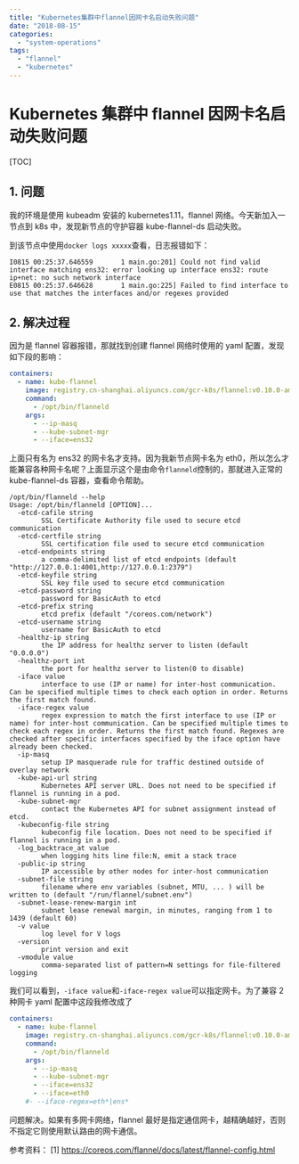 ```yaml
---
title: "Kubernetes集群中flannel因网卡名启动失败问题"
date: "2018-08-15"
categories:
  - "system-operations"
tags:
  - "flannel"
  - "kubernetes"
---
```


# Kubernetes 集群中 flannel 因网卡名启动失败问题

[TOC]

## 1\. 问题

我的环境是使用 kubeadm 安装的 kubernetes1.11，flannel 网络。今天新加入一节点到 k8s 中，发现新节点的守护容器 kube-flannel-ds 启动失败。

到该节点中使用`docker logs xxxxx`查看，日志报错如下：

```
I0815 00:25:37.646559       1 main.go:201] Could not find valid interface matching ens32: error looking up interface ens32: route ip+net: no such network interface
E0815 00:25:37.646628       1 main.go:225] Failed to find interface to use that matches the interfaces and/or regexes provided
```

## 2\. 解决过程

因为是 flannel 容器报错，那就找到创建 flannel 网络时使用的 yaml 配置，发现如下段的影响：

```yaml
containers:
  - name: kube-flannel
    image: registry.cn-shanghai.aliyuncs.com/gcr-k8s/flannel:v0.10.0-amd64
    command:
      - /opt/bin/flanneld
    args:
      - --ip-masq
      - --kube-subnet-mgr
      - --iface=ens32
```

上面只有名为 ens32 的网卡名才支持。因为我新节点网卡名为 eth0，所以怎么才能兼容各种网卡名呢？上面显示这个是由命令`flanneld`控制的，那就进入正常的 kube-flannel-ds 容器，查看命令帮助。

```
/opt/bin/flanneld --help
Usage: /opt/bin/flanneld [OPTION]...
  -etcd-cafile string
        SSL Certificate Authority file used to secure etcd communication
  -etcd-certfile string
        SSL certification file used to secure etcd communication
  -etcd-endpoints string
        a comma-delimited list of etcd endpoints (default "http://127.0.0.1:4001,http://127.0.0.1:2379")
  -etcd-keyfile string
        SSL key file used to secure etcd communication
  -etcd-password string
        password for BasicAuth to etcd
  -etcd-prefix string
        etcd prefix (default "/coreos.com/network")
  -etcd-username string
        username for BasicAuth to etcd
  -healthz-ip string
        the IP address for healthz server to listen (default "0.0.0.0")
  -healthz-port int
        the port for healthz server to listen(0 to disable)
  -iface value
        interface to use (IP or name) for inter-host communication. Can be specified multiple times to check each option in order. Returns the first match found.
  -iface-regex value
        regex expression to match the first interface to use (IP or name) for inter-host communication. Can be specified multiple times to check each regex in order. Returns the first match found. Regexes are checked after specific interfaces specified by the iface option have already been checked.
  -ip-masq
        setup IP masquerade rule for traffic destined outside of overlay network
  -kube-api-url string
        Kubernetes API server URL. Does not need to be specified if flannel is running in a pod.
  -kube-subnet-mgr
        contact the Kubernetes API for subnet assignment instead of etcd.
  -kubeconfig-file string
        kubeconfig file location. Does not need to be specified if flannel is running in a pod.
  -log_backtrace_at value
        when logging hits line file:N, emit a stack trace
  -public-ip string
        IP accessible by other nodes for inter-host communication
  -subnet-file string
        filename where env variables (subnet, MTU, ... ) will be written to (default "/run/flannel/subnet.env")
  -subnet-lease-renew-margin int
        subnet lease renewal margin, in minutes, ranging from 1 to 1439 (default 60)
  -v value
        log level for V logs
  -version
        print version and exit
  -vmodule value
        comma-separated list of pattern=N settings for file-filtered logging
```

我们可以看到，`-iface value`和`-iface-regex value`可以指定网卡。为了兼容 2 种网卡 yaml 配置中这段我修改成了

```yaml
containers:
  - name: kube-flannel
    image: registry.cn-shanghai.aliyuncs.com/gcr-k8s/flannel:v0.10.0-amd64
    command:
      - /opt/bin/flanneld
    args:
      - --ip-masq
      - --kube-subnet-mgr
      - --iface=ens32
      - --iface=eth0
    #- --iface-regex=eth*|ens*
```

问题解决。如果有多网卡网络，flannel 最好是指定通信网卡，越精确越好，否则不指定它则使用默认路由的网卡通信。

参考资料： \[1\] https://coreos.com/flannel/docs/latest/flannel-config.html
